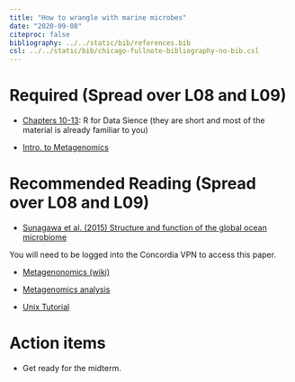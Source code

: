 ```yaml
---
title: "How to wrangle with marine microbes"
date: "2020-09-08"
citeproc: false
bibliography: ../../static/bib/references.bib
csl: ../../static/bib/chicago-fullnote-bibliography-no-bib.csl
---
```



# Required (Spread over L08 and L09)

- [Chapters 10-13](https://r4ds.had.co.nz/wrangle-intro.html): R for Data Sience (they are short 
and most of the material is already familiar to you)

- [Intro. to Metagenomics](https://www.youtube.com/watch?v=gWzUWa7-UWA)

# Recommended Reading (Spread over L08 and L09)

- [Sunagawa et al. (2015) Structure and function of the global ocean microbiome](https://science.sciencemag.org/content/348/6237/1261359.long)

You will need to be logged into the Concordia VPN to access this paper.

- [Metagenonomics (wiki)](https://en.wikipedia.org/wiki/Metagenomics)


- [Metagenomics analysis](https://www.youtube.com/watch?v=TnWeVUx5ERU)

- [Unix Tutorial](http://www.ee.surrey.ac.uk/Teaching/Unix/unixintro.html)


# Action items  


- Get ready for the midterm.



